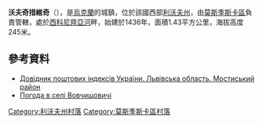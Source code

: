 {{coord|49|43|32|N|23|18|1|E|scale:100000|display=title}}

'''沃夫奇措維奇'''（{{lang-uk|Вовчищовичі}}），是[[烏克蘭|烏克蘭]]的城鎮，位於該國西部[[利沃夫州|利沃夫州]]，由[[莫斯季斯卡區|莫斯季斯卡區]]負責管轄，處於[[西科尼齊亞河|西科尼齊亞河]]畔，始建於1436年，面積1.43平方公里，海拔高度245米。

==參考資料==
*[http://www.uaidx.com/13/294/index Довідник поштових індексів України. Львівська область. Мостиський район] {{Wayback|url=http://www.uaidx.com/13/294/index |date=20161018190804 }}
* [http://weather.in.ua/ua/l'vovskaja/4232 Погода в селі Вовчищовичі] {{Wayback|url=http://weather.in.ua/ua/l%27vovskaja/4232 |date=20071031030654 }}

[[Category:利沃夫州村落|Category:利沃夫州村落]]
[[Category:莫斯季斯卡區村落|Category:莫斯季斯卡區村落]]


{{Lviv-geo-stub}}
